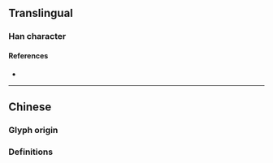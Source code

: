 {{character info/new}}
==Translingual==

===Han character===
{{Han char|rn=64|rad=手|as=14|sn=17|four=57082|canj=QHUO|ids=⿰扌歋}}

====References====
* {{Han ref|kx=0460.120|dkj=12865|hdz=31974.130|uh=64E8|ud=25832|bh=ECED|bd=60653}}

----

==Chinese==
{{zh-forms}}

===Glyph origin===
{{Han etym}}

===Definitions===
{{zh-see|揶|a}}